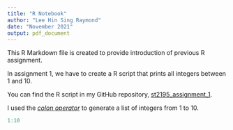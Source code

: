 ```yaml
---
title: "R Notebook"
author: "Lee Hin Sing Raymond"
date: "November 2021"
output: pdf_document
---
```


This R Markdown file is created to provide introduction of previous R assignment.

In assignment 1, we have to create a R script that prints all integers between 1 and 10.

You can find the R script in my GitHub repository, [st2195_assignment_1](https://github.com/u3509094/st2195_assignment_1).

I used the [*colon operator*](https://stat.ethz.ch/R-manual/R-devel/library/base/html/Colon.html) to generate a list of integers from 1 to 10.

```R
1:10
```